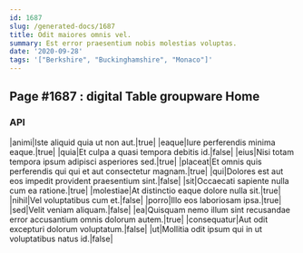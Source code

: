 ```yaml
---
id: 1687
slug: /generated-docs/1687
title: Odit maiores omnis vel.
summary: Est error praesentium nobis molestias voluptas.
date: '2020-09-28'
tags: '["Berkshire", "Buckinghamshire", "Monaco"]'
---
```


## Page #1687 : digital Table groupware Home
### API

|animi|Iste aliquid quia ut non aut.|true|
|eaque|Iure perferendis minima eaque.|true|
|quia|Et culpa a quasi tempora debitis id.|false|
|eius|Nisi totam tempora ipsum adipisci asperiores sed.|true|
|placeat|Et omnis quis perferendis qui qui et aut consectetur magnam.|true|
|qui|Dolores est aut eos impedit provident praesentium sint.|false|
|sit|Occaecati sapiente nulla cum ea ratione.|true|
|molestiae|At distinctio eaque dolore nulla sit.|true|
|nihil|Vel voluptatibus cum et.|false|
|porro|Illo eos laboriosam ipsa.|true|
|sed|Velit veniam aliquam.|false|
|ea|Quisquam nemo illum sint recusandae error accusantium omnis dolorum autem.|true|
|consequatur|Aut odit excepturi dolorum voluptatum.|false|
|ut|Mollitia odit ipsum qui in ut voluptatibus natus id.|false|





